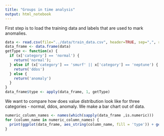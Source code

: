 ```yaml
---
title: "Groups in time analysis"
output: html_notebook
---
```


First step is to load the training data and labels that are used to mark anomalies.

```r
data <- read.csv(file="../data/train_data.csv", header=TRUE, sep=",", row.names=NULL)
data_frame <- data.frame(data)
getType <- function(x) {
  if (x['category'] == 'normal') {
    return('normal');
  } else if (x['category'] == 'smurf' || x['category'] == 'neptune') {
    return('ddos')
  } else {
    return('anomaly')
  }
}
data_frame$type <- apply(data_frame, 1, getType)
```

We want to compare how does value distribution look like for three categories - normal, ddos, anomaly.
We make a bar chart out of data.

```r
numeric_column_names <- names(which(sapply(data_frame ,is.numeric)))
for (column_name in numeric_column_names) {
  print(ggplot(data_frame, aes_string(column_name, fill = 'type')) + geom_density(aes(y=..scaled..), alpha = 0.5))
}
```
